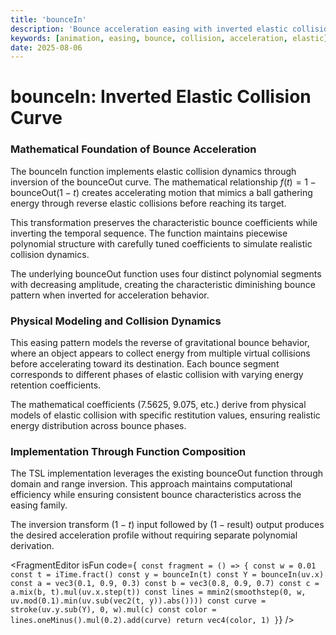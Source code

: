 ```yaml
---
title: 'bounceIn'
description: 'Bounce acceleration easing with inverted elastic collision behavior for dramatic motion buildup'
keywords: [animation, easing, bounce, collision, acceleration, elastic]
date: 2025-08-06
---
```



# bounceIn: Inverted Elastic Collision Curve

### Mathematical Foundation of Bounce Acceleration

The bounceIn function implements elastic collision dynamics through inversion of the bounceOut curve. The mathematical relationship $f(t) = 1 - \text{bounceOut}(1-t)$ creates accelerating motion that mimics a ball gathering energy through reverse elastic collisions before reaching its target.

This transformation preserves the characteristic bounce coefficients while inverting the temporal sequence. The function maintains piecewise polynomial structure with carefully tuned coefficients to simulate realistic collision dynamics.

The underlying bounceOut function uses four distinct polynomial segments with decreasing amplitude, creating the characteristic diminishing bounce pattern when inverted for acceleration behavior.

### Physical Modeling and Collision Dynamics

This easing pattern models the reverse of gravitational bounce behavior, where an object appears to collect energy from multiple virtual collisions before accelerating toward its destination. Each bounce segment corresponds to different phases of elastic collision with varying energy retention coefficients.

The mathematical coefficients (7.5625, 9.075, etc.) derive from physical models of elastic collision with specific restitution values, ensuring realistic energy distribution across bounce phases.

### Implementation Through Function Composition

The TSL implementation leverages the existing bounceOut function through domain and range inversion. This approach maintains computational efficiency while ensuring consistent bounce characteristics across the easing family.

The inversion transform $(1-t)$ input followed by $(1-\text{result})$ output produces the desired acceleration profile without requiring separate polynomial derivation.

<FragmentEditor
        isFun
        code={`
const fragment = () => {
    const w = 0.01
    const t = iTime.fract()
    const y = bounceIn(t)
    const Y = bounceIn(uv.x)
    const a = vec3(0.1, 0.9, 0.3)
    const b = vec3(0.8, 0.9, 0.7)
    const c = a.mix(b, t).mul(uv.x.step(t))
    const lines = mmin2(smoothstep(0, w, uv.mod(0.1).min(uv.sub(vec2(t, y)).abs())))
    const curve = stroke(uv.y.sub(Y), 0, w).mul(c)
    const color = lines.oneMinus().mul(0.2).add(curve)
    return vec4(color, 1)
}`}
/>
